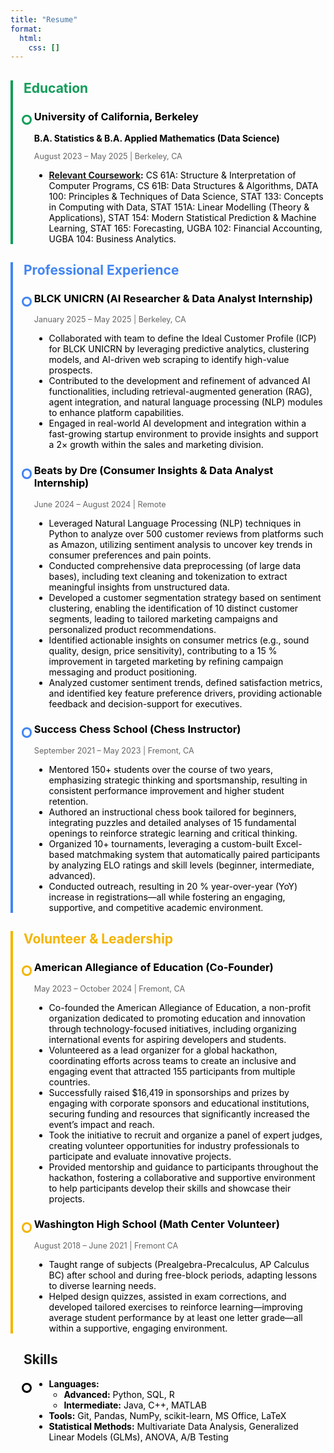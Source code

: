 ```yaml
---
title: "Resume"
format:
  html:
    css: []
---
```


<style>
/* ——————————————————————————
   Timeline container
—————————————————————————— */
.timeline {
  position: relative;
  margin: 2em 0;
  padding-left: 1.5em;
}
.timeline::before {
  content: "";
  position: absolute;
  left: 0;
  top: 0;
  bottom: 0;
  width: 4px;
  background: transparent;
}

/* ——————————————————————————
   Section‐specific line colours
—————————————————————————— */
.timeline.education::before   { background: #0f9d58; }
.timeline.experience::before  { background: #4285f4; }
.timeline.volunteer::before   { background: #f4b400; }

/* ——————————————————————————
   Each block on the timeline
—————————————————————————— */
.timeline-item {
  position: relative;
  margin-bottom: 1.5em;
  padding-left: 1.2em;
  color: #000;
}
.timeline-item::before {
  content: "";
  position: absolute;
  left: -0.25em;
  top: 0.5em;
  width: 0.75em;
  height: 0.75em;
  background: #fff;
  border-radius: 50%;
  border-width: 3px;
  border-style: solid;
}

/* ——————————————————————————
   Section‐specific marker colours
—————————————————————————— */
.timeline.education  .timeline-item::before { border-color: #0f9d58; }
.timeline.experience .timeline-item::before { border-color: #4285f4; }
.timeline.volunteer  .timeline-item::before { border-color: #f4b400; }

/* ——————————————————————————
   Section‐title colours
—————————————————————————— */
.timeline.education  > h2 { color: #0f9d58; }
.timeline.experience > h2 { color: #4285f4; }
.timeline.volunteer  > h2 { color: #f4b400; }

/* ——————————————————————————
   Dates styling
—————————————————————————— */
.date {
  font-size: 0.9em;
  color: #666;
  margin-bottom: 0.5em;
}
</style>

<div class="timeline education">
## Education

<div class="timeline-item">
### University of California, Berkeley  
**B.A. Statistics & B.A. Applied Mathematics (Data Science)**  
<p class="date">August 2023 – May 2025 | Berkeley, CA</p>
- **[Relevant Coursework](handwritten-notes.qmd):** CS 61A: Structure \& Interpretation of Computer Programs, CS 61B: Data Structures \& Algorithms, DATA 100: Principles \& Techniques of Data Science, STAT 133: Concepts in Computing with Data, STAT 151A: Linear Modelling (Theory \& Applications), STAT 154: Modern Statistical Prediction \& Machine Learning, STAT 165: Forecasting, UGBA 102: Financial Accounting, UGBA 104: Business Analytics.
</div>
</div>

<div class="timeline experience">
## Professional Experience

<div class="timeline-item">
### BLCK UNICRN (AI Researcher & Data Analyst Internship)  
<p class="date">January 2025 – May 2025 | Berkeley, CA </p>
- Collaborated with team to define the Ideal Customer Profile (ICP) for BLCK UNICRN by leveraging predictive analytics, clustering models, and AI-driven web scraping to identify high-value prospects.  
- Contributed to the development and refinement of advanced AI functionalities, including retrieval-augmented generation (RAG), agent integration, and natural language processing (NLP) modules to enhance platform capabilities.  
- Engaged in real-world AI development and integration within a fast-growing startup environment to provide insights and support a 2× growth within the sales and marketing division.  
</div>

<div class="timeline-item">
### Beats by Dre (Consumer Insights & Data Analyst Internship)  
<p class="date">June 2024 – August 2024 | Remote </p>
- Leveraged Natural Language Processing (NLP) techniques in Python to analyze over 500 customer reviews from platforms such as Amazon, utilizing sentiment analysis to uncover key trends in consumer preferences and pain points.  
- Conducted comprehensive data preprocessing (of large data bases), including text cleaning and tokenization to extract meaningful insights from unstructured data.  
- Developed a customer segmentation strategy based on sentiment clustering, enabling the identification of 10 distinct customer segments, leading to tailored marketing campaigns and personalized product recommendations.  
- Identified actionable insights on consumer metrics (e.g., sound quality, design, price sensitivity), contributing to a 15 % improvement in targeted marketing by refining campaign messaging and product positioning.  
- Analyzed customer sentiment trends, defined satisfaction metrics, and identified key feature preference drivers, providing actionable feedback and decision-support for executives.  
</div>

<div class="timeline-item">
### Success Chess School (Chess Instructor)  
<p class="date">September 2021 – May 2023 | Fremont, CA </p>
- Mentored 150+ students over the course of two years, emphasizing strategic thinking and sportsmanship, resulting in consistent performance improvement and higher student retention.  
- Authored an instructional chess book tailored for beginners, integrating puzzles and detailed analyses of 15 fundamental openings to reinforce strategic learning and critical thinking.
- Organized 10+ tournaments, leveraging a custom-built Excel-based matchmaking system that automatically paired participants by analyzing ELO ratings and skill levels (beginner, intermediate, advanced).
- Conducted outreach, resulting in 20 % year-over-year (YoY) increase in registrations—all while fostering an engaging, supportive, and competitive academic environment.  
</div>
</div>

<div class="timeline volunteer">
## Volunteer & Leadership

<div class="timeline-item">
### American Allegiance of Education (Co-Founder)  
<p class="date">May 2023 – October 2024 | Fremont, CA </p>
- Co-founded the American Allegiance of Education, a non-profit organization dedicated to promoting education and innovation through technology-focused initiatives, including organizing international events for aspiring developers and students.  
- Volunteered as a lead organizer for a global hackathon, coordinating efforts across teams to create an inclusive and engaging event that attracted 155 participants from multiple countries.  
- Successfully raised \$16,419 in sponsorships and prizes by engaging with corporate sponsors and educational institutions, securing funding and resources that significantly increased the event’s impact and reach.  
- Took the initiative to recruit and organize a panel of expert judges, creating volunteer opportunities for industry professionals to participate and evaluate innovative projects.  
- Provided mentorship and guidance to participants throughout the hackathon, fostering a collaborative and supportive environment to help participants develop their skills and showcase their projects.  
</div>

<div class="timeline-item">
### Washington High School (Math Center Volunteer)
<p class="date">August 2018 – June 2021 | Fremont CA</p>
- Taught range of subjects (Prealgebra-Precalculus, AP Calculus BC) after school and during free-block periods, adapting lessons to diverse learning needs.  
- Helped design quizzes, assisted in exam corrections, and developed tailored exercises to reinforce learning—improving average student performance by at least one letter grade—all within a supportive, engaging environment.  
</div>
</div>

<div class="timeline skills">
## Skills

<div class="timeline-item">
- **Languages:**
  - **Advanced:** Python, SQL, R  
  - **Intermediate:** Java, C++, MATLAB
- **Tools:** Git, Pandas, NumPy, scikit-learn, MS Office, LaTeX
- **Statistical Methods:** Multivariate Data Analysis, Generalized Linear Models (GLMs), ANOVA, A/B Testing 
</div>
</div>

<footer style="text-align:center; margin-top:3rem; font-size:2rem;">
  <a href="resume.pdf" target="_blank" style="margin:0 1rem; text-decoration:none;">
    <i class="bi bi-file-earmark-person" title="Résumé"></i>
  </a>
</footer>
